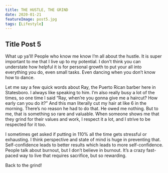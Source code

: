 ```yaml
---
title: THE HUSTLE, THE GRIND
date: 2020-01-21
featureImage: post5.jpg
tags: [Lifestyle]
---
```


## Title Post 5

What up ya’ll! People who know me know I’m all about the hustle. It is super important to me that I live up to my potential. I don’t think you can understate how helpful it is for personal growth to put your all into everything you do, even small tasks. Even dancing when you don’t know how to dance.

Let me say a few quick words about Ray, the Puerto Rican barber here in Statesboro. I always like speaking to him. I’m also really busy a lot of the times, so one time I said “Ray, when’re you gonna give me a haircut? How early can you do it?” And this man literally cut my hair at like 6 in the morning. There’s no reason he had to do that. He owed me nothing. But to me, that is something so rare and valuable. When someone shows me that they grind for their values and work, I respect it a lot, and I strive to be respected for it too.

I sometimes get asked if putting in 110% all the time gets stressful or exhausting. I think perspective and state of mind is huge in preventing that. Self-confidence leads to better results which leads to more self-confidence. People talk about burnout, but I don’t believe in burnout. It’s a crazy fast-paced way to live that requires sacrifice, but so rewarding.

Back to the grind!